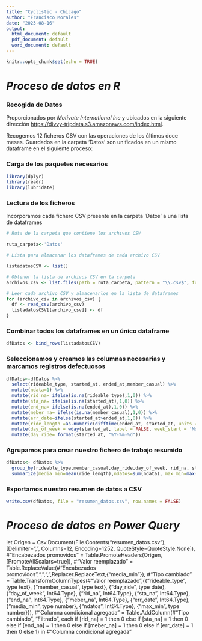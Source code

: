 ---
title: "Cyclistic - Chicago"
author: "Francisco Morales"
date: "2023-08-16"
output:
  html_document: default
  pdf_document: default
  word_document: default
---

```{r setup, include=FALSE}
knitr::opts_chunk$set(echo = TRUE)
```

# ___Proceso de datos en R___

### **Recogida de Datos**

Proporcionados por *Motivate International Inc* y ubicados en la siguiente dirección <https://divvy-tripdata.s3.amazonaws.com/index.html>.

Recogemos 12 ficheros CSV con las operaciones de los últimos doce meses.
Guardados en la carpeta 'Datos' son unificados en un mismo dataframe en el siguiente proceso:

### **Carga de los paquetes necesarios**

```{r, eval=FALSE}
library(dplyr) 
library(readr)  
library(lubridate)  
```


### **Lectura de los ficheros**
Incorporamos cada fichero CSV presente en la carpeta 'Datos' a una lista de dataframes

```{r, eval=FALSE}
# Ruta de la carpeta que contiene los archivos CSV  

ruta_carpeta<-'Datos'

# Lista para almacenar los dataframes de cada archivo CSV  

listadatosCSV <- list()

# Obtener la lista de archivos CSV en la carpeta
archivos_csv <- list.files(path = ruta_carpeta, pattern = "\\.csv$", full.names = TRUE)

# Leer cada archivo CSV y almacenarlos en la lista de dataframes
for (archivo_csv in archivos_csv) {
  df <- read_csv(archivo_csv)  
  listadatosCSV[[archivo_csv]] <- df
}
```

### **Combinar todos los dataframes en un único dataframe**

```{r, eval=FALSE}
dfDatos <- bind_rows(listadatosCSV)
```

\newpage

### **Seleccionamos y creamos las columnas necesarias y marcamos registros defectuosos**

```{r, eval=FALSE}
dfDatos<-dfDatos %>% 
  select(rideable_type, started_at, ended_at,member_casual) %>% 
  mutate(ndata=1) %>% 
  mutate(rid_na= ifelse(is.na(rideable_type),1,0)) %>%
  mutate(sta_na= ifelse(is.na(started_at),1,0)) %>% 
  mutate(end_na= ifelse(is.na(ended_at),1,0)) %>% 
  mutate(meber_na= ifelse(is.na(member_casual),1,0)) %>% 
  mutate(err_date=ifelse(started_at>ended_at,1,0)) %>% 
  mutate(ride_length =as.numeric(difftime(ended_at, started_at, units = "mins"))) %>% 
  mutate(day_of_week = wday(started_at, label = FALSE, week_start = 'Monday')) %>% 
  mutate(day_ride= format(started_at, "%Y-%m-%d"))
```

### **Agrupamos para crear nuestro fichero de trabajo resumido**

```{r, eval=FALSE}
dfDatos<- dfDatos %>% 
  group_by(rideable_type,member_casual,day_ride,day_of_week, rid_na, sta_na, end_na, meber_na, err_date) %>% 
  summarize(media_min=mean(ride_length),ndatos=sum(ndata), max_min=max(ride_length))
```

### **Exportamos nuestro resumen de datos a CSV**

```{r, eval=FALSE}
write.csv(dfDatos, file = "resumen_datos.csv", row.names = FALSE)
```

# ___Proceso de datos en Power Query___
let
    Origen = Csv.Document(File.Contents("resumen_datos.csv"),[Delimiter=",", Columns=12, Encoding=1252, QuoteStyle=QuoteStyle.None]),
    #"Encabezados promovidos" = Table.PromoteHeaders(Origen, [PromoteAllScalars=true]),
    #"Valor reemplazado" = Table.ReplaceValue(#"Encabezados promovidos",".",",",Replacer.ReplaceText,{"media_min"}),
    #"Tipo cambiado" = Table.TransformColumnTypes(#"Valor reemplazado",{{"rideable_type", type text}, {"member_casual", type text}, {"day_ride", type date}, {"day_of_week", Int64.Type}, {"rid_na", Int64.Type}, {"sta_na", Int64.Type}, {"end_na", Int64.Type}, {"meber_na", Int64.Type}, {"err_date", Int64.Type}, {"media_min", type number}, {"ndatos", Int64.Type}, {"max_min", type number}}),
    #"Columna condicional agregada" = Table.AddColumn(#"Tipo cambiado", "Filtrado", each if [rid_na] = 1 then 0 else if [sta_na] = 1 then 0 else if [end_na] = 1 then 0 else if [meber_na] = 1 then 0 else if [err_date] = 1 then 0 else 1)
in
    #"Columna condicional agregada"